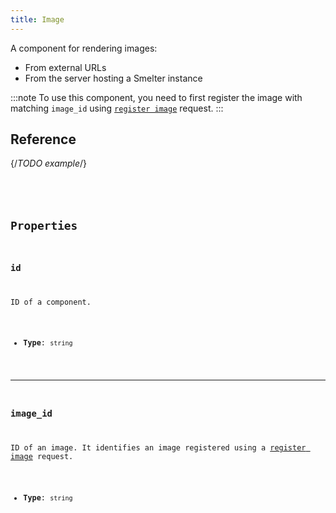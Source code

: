 ```yaml
---
title: Image
---
```


A component for rendering images:
- From external URLs
- From the server hosting a Smelter instance

:::note
To use this component, you need to first register the image with matching `image_id` using [`register image`](/http-api/routes#register-image) request.
:::

## Reference

{/*TODO example*/}

<CollapsibleDetails summaryTitle='Type definitions'>
<Code code={`
type Image = {
    id?: string;
    image_id: string;
}
`} lang='tsx' />
</CollapsibleDetails>


## Properties

### id
ID of a component.

- **Type**: `string`

---

### image_id
ID of an image. It identifies an image registered using a [register image](/http-api/routes#register-image) request.

- **Type**: `string`
